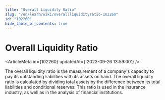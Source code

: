 ```yaml
---
title: "Overall Liquidity Ratio"
slug: "/en/learn/wiki/overallliquidityratio-102260"
id: "102260"
hide_table_of_contents: true
---
```



# Overall Liquidity Ratio

<ArticleMeta id={102260} updatedAt={'2023-09-26 13:59:00'} />
<div className='border-solid border-b border-t-0 my-4 border-[var(--ifm-color-gray-300)]' />

The overall liquidity ratio is the measurement of a company's capacity to pay its outstanding liabilities with its assets on hand. The overall liquidity ratio is calculated by dividing total assets by the difference between its total liabilities and conditional reserves. This ratio is used in the insurance industry, as well as in the analysis of financial institutions.
